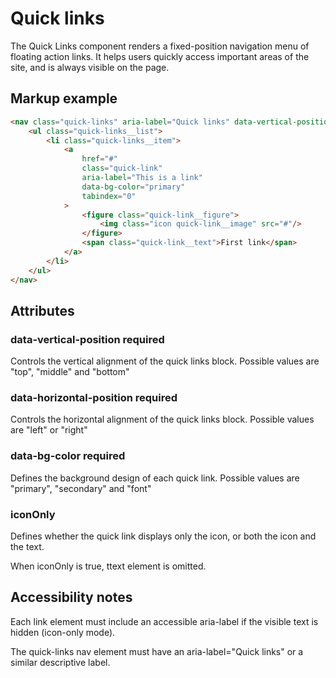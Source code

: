 # Quick links

The Quick Links component renders a fixed-position navigation menu of floating action links.
It helps users quickly access important areas of the site, and is always visible on the page.

## Markup example
```html
<nav class="quick-links" aria-label="Quick links" data-vertical-position="bottom" data-horizontal-position="right">
    <ul class="quick-links__list">
        <li class="quick-links__item">
            <a
                href="#"
                class="quick-link"
                aria-label="This is a link"
                data-bg-color="primary"
                tabindex="0"
            >
                <figure class="quick-link__figure">
                    <img class="icon quick-link__image" src="#"/>
                </figure>
                <span class="quick-link__text">First link</span>
            </a>
        </li>
    </ul>
</nav>
```

## Attributes

### data-vertical-position <toujou-chip class="chip" chip-bg-color="warning">required</toujou-chip>

Controls the vertical alignment of the quick links block. Possible values are "top", "middle" and "bottom"

### data-horizontal-position <toujou-chip class="chip" chip-bg-color="warning">required</toujou-chip>

Controls the horizontal alignment of the quick links block. Possible values are "left" or "right"

### data-bg-color <toujou-chip class="chip" chip-bg-color="warning">required</toujou-chip>

Defines the background design of each quick link. Possible values are "primary", "secondary" and "font"

### iconOnly

Defines whether the quick link displays only the icon, or both the icon and the text.

When iconOnly is true, ttext element is omitted.

## Accessibility notes

Each link element must include an accessible aria-label if the visible text is hidden (icon-only mode).

The quick-links nav element must have an aria-label="Quick links" or a similar descriptive label.

